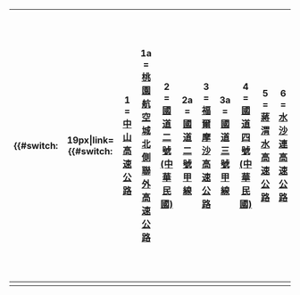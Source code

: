 {| class="wikitable"
|-
! style="width:12%; height:30px" border="1" | {{#switch: {{{5}}}
 | n =[[File:TWHW{{{1}}}.svg|19px|link={{#switch: {{{1}}}
 | 1 =[[中山高速公路]]
 | 1a =[[桃園航空城北側聯外高速公路]]
 | 2 =[[國道二號 (中華民國)]]
 | 2a =[[國道二號甲線]]
 | 3 =[[福爾摩沙高速公路]]
 | 3a =[[國道三號甲線]]
 | 4 =[[國道四號 (中華民國)]]
 | 5 =[[蔣渭水高速公路]]
 | 6 =[[水沙連高速公路]]
 | 7 =[[國道七號 (中華民國)]]
 | 8 =[[國道八號 (中華民國)]]
 | 10 =[[國道十號 (中華民國)]]
}}]]
 | e =[[File:TW_PHW{{{1}}}.svg|19px|link={{#switch: {{{1}}}
}}]]
}} {{#switch: {{{1}}}
 | 1 =[[中山高速公路|國道一號(中山高速公路)]]
 | 1a =[[桃園航空城北側聯外高速公路|國道一甲(桃園航空城北側聯外高速公路)]]
 | 2 =[[國道二號 (中華民國)|國道二號(機場桃園線)]]
 | 2a =[[國道二號甲線|國道二甲(大園支線)]]
 | 3 =[[福爾摩沙高速公路|國道三號(福爾摩沙速公路)]]
 | 3a =[[國道三號甲線|國道三甲(臺北聯絡線)]]
 | 4 =[[國道四號 (中華民國)|國道四號(清水豐原線)]]
 | 5 =[[蔣渭水高速公路|國道五號(蔣渭水高速公路)]]
 | 6 =[[水沙連高速公路|國道六號(水沙連高速公路)]]
 | 7 =[[國道七號 (中華民國)|國道七號(高雄港東側聯外高速公路)]]
 | 8 =[[國道八號 (中華民國)|國道八號(臺南新化線)]]
 | 10 =[[國道十號 (中華民國)|國道十號(左營旗山線)]]
}}
! style="width:25%; height:30px" border="1" | {{#switch: {{{4}}}
| 端 =<span class="nowrap" style="border: 2px solid black; background: orange; color: black; font-family:Arial Unicode MS,黑體,黑体, Arial;">{{{2}}}{{{3}}}端</span>
| 交流道 =<span class="nowrap" style="border: 2px solid black; background: orange; color: black; font-family:Arial Unicode MS,黑體,黑体, Arial;">{{{2}}}{{{3}}}</span>
| 系統 =<span class="nowrap" style="border: 2px solid black; background: orange; color: black; font-family:Arial Unicode MS,黑體,黑体, Arial;">{{{2}}}{{{3}}}系統</span>
}}
|-
|}